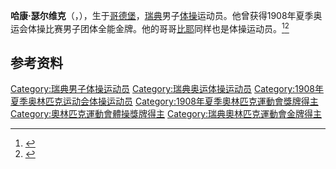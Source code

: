 {{NoteTA|G1=Sports}}
'''哈康·瑟尔维克'''（{{lang-sv|Haakon Sörvik}}，{{bd|1886年|10月31日|1970年|5月30日}}），生于[[哥德堡|哥德堡]]，[[瑞典|瑞典]]男子[[体操|体操]]运动员。他曾获得1908年夏季奥运会体操比赛男子团体全能金牌。他的哥哥[[比耶·瑟尔维克|比耶]]同样也是体操运动员。<ref>{{Cite web|title=Haakon SORVIK|url=https://www.olympic.org/haakon-sorvik|accessdate=2021-03-21|work=International Olympic Committee|archive-date=2020-08-14|archive-url=https://web.archive.org/web/20200814105857/https://www.olympic.org/haakon-sorvik|dead-url=no}}</ref><ref name="SportsRef">{{cite web |url=https://www.sports-reference.com/olympics/athletes/so/haakon-sorvik-1.html |archiveurl=https://web.archive.org/web/20200417204501/https://www.sports-reference.com/olympics/athletes/so/haakon-sorvik-1.html |archivedate=2020-04-17 |title=Haakon Sörvik |work=Sport Reference |accessdate=2019-07-15 |dead-url=yes }}</ref>

== 参考资料 ==
{{reflist}}

{{奥林匹克运动会体操比赛男子团体全能冠军|1908}}

{{Authority control}}
{{DEFAULTSORT:Sörvik, Haakon}}
[[Category:瑞典男子体操运动员|Category:瑞典男子体操运动员]]
[[Category:瑞典奥运体操运动员|Category:瑞典奥运体操运动员]]
[[Category:1908年夏季奥林匹克运动会体操运动员|Category:1908年夏季奥林匹克运动会体操运动员]]
[[Category:1908年夏季奧林匹克運動會獎牌得主|Category:1908年夏季奧林匹克運動會獎牌得主]]
[[Category:奧林匹克運動會體操獎牌得主|Category:奧林匹克運動會體操獎牌得主]]
[[Category:瑞典奧林匹克運動會金牌得主|Category:瑞典奧林匹克運動會金牌得主]]